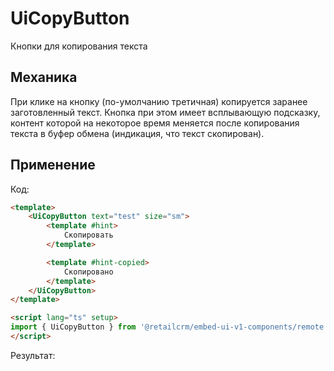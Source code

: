 

# UiCopyButton

Кнопки для копирования текста

## Механика

При клике на кнопку (по-умолчанию третичная) копируется заранее заготовленный текст. Кнопка при этом имеет всплывающую
подсказку, контент которой на некоторое время меняется после копирования текста в буфер обмена (индикация, что текст
скопирован).

## Применение

Код:

```html
<template>
    <UiCopyButton text="test" size="sm">
        <template #hint>
            Скопировать
        </template>

        <template #hint-copied>
            Скопировано
        </template>
    </UiCopyButton>
</template>

<script lang="ts" setup>
import { UiCopyButton } from '@retailcrm/embed-ui-v1-components/remote'
</script>
```

Результат:

<ToReact is={ExampleBasic} />